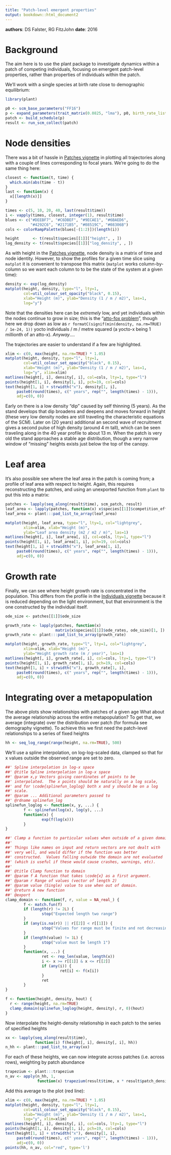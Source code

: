 ```yaml
---
title: "Patch-level emergent properties"
output: bookdown::html_document2
---
```


**authors**: DS Falster, RG FitzJohn
**date**: 2016

# Background

The aim here is to use the plant package to investigate dynamics
within a patch of competing individuals, focusing on emergent patch-level
properties, rather than properties of individuals within the patch.

We'll work with a single species at birth rate close to demographic equilibrium:


```r
library(plant)

p0 <- scm_base_parameters("FF16")
p <- expand_parameters(trait_matrix(0.0825, "lma"), p0, birth_rate_list = 17.31)
patch <- build_schedule(p)
result <- run_scm_collect(patch)

```

# Node densities

There was a bit of hassle in [Patches vignette](https://traitecoevo.github.io/plant/articles/patch.html)
in plotting all trajectories along with a couple of lines corresponding to focal
years.  We're going to do the same thing here:

```r
closest <- function(t, time) {
  which.min(abs(time - t))
}
last <- function(x) {
  x[[length(x)]]
}

times <- c(5, 10, 20, 40, last(result$time))
i <- vapply(times, closest, integer(1), result$time)
blues <- c("#DEEBF7", "#C6DBEF", "#9ECAE1", "#6BAED6",
           "#4292C6", "#2171B5", "#08519C", "#08306B")
cols <- colorRampPalette(blues[-(1:2)])(length(i))

height      <- t(result$species[[1]]["height", , ])
log_density <- t(result$species[[1]]["log_density", , ])
```

As with height in the [Patches vignette](https://traitecoevo.github.io/plant/articles/patch.html),
node density is a matrix of time and node identity.  However, to show the
profiles for a given time slice using `matplot` it is convenient to transpose 
this matrix (`matplot` works column-by-column so we want each column to
to be the state of the system at a given time):

```r
density <- exp(log_density)
matplot(height, density, type="l", lty=1,
        col=util_colour_set_opacity("black", 0.15),
        xlab="Height (m)", ylab="Density (1 / m / m2)", las=1,
        log="y")
```

Note that the densities here can be *extremely* low, and yet
individuals within the nodes continue to grow in size; this is the "[atto-fox problem](http://en.wikipedia.org/wiki/Lotka-Volterra_equation)",
though here we drop down as low as `r formatC(signif(min(density, na.rm=TRUE) / 1e-24, 1))`
yocto individuals / m / metre squared (a yocto-x being 1 millionth of an
atto-x).  *Anyway*....

The trajectories are easier to understand if a few are
highlighted.

```r
xlim <- c(0, max(height, na.rm=TRUE) * 1.05)
matplot(height, density, type="l", lty=1,
        col=util_colour_set_opacity("black", 0.15),
        xlab="Height (m)", ylab="Density (1 / m / m2)", las=1,
        log="y", xlim=xlim)
matlines(height[, i], density[, i], col=cols, lty=1, type="l")
points(height[1, i], density[1, i], pch=19, col=cols)
text(height[1, i] + strwidth("x"), density[1, i],
     paste0(round(times), c(" years", rep("", length(times) - 1))),
     adj=c(0, 0))
```

Early on there is a low density "dip" caused by self thinning (5
years).  As the stand develops that dip broadens and deepens and
moves forward in height (these very low density nodes are still
traveling the characteristic equations of the SCM).  Later on (20
years) additional an second wave of recruitment gives a second
pulse of high density (around 4 m tall), which can be seen
traveling along in the 40 year profile to about 13 m.  When the
patch is very old the stand approaches a stable age distribution,
though a very narrow window of "missing" heights exists just below
the top of the canopy.

# Leaf area

It's also possible see where the leaf area in the patch is coming
from; a profile of leaf area with respect to height.  Again, this
requires reconstructing the patches, and using an unexported
function from `plant` to put this into a matrix:

```r
patches <- lapply(seq_along(result$time), scm_patch, result)
leaf_area <- lapply(patches, function(x) x$species[[1]]$competition_effects)
leaf_area <- plant:::pad_list_to_array(leaf_area)

matplot(height, leaf_area, type="l", lty=1, col="lightgrey",
        xlim=xlim, xlab="Height (m)",
        ylab="Leaf area density (m2 / m2 / m)", las=1)
matlines(height[, i], leaf_area[, i], col=cols, lty=1, type="l")
points(height[1, i], leaf_area[1, i], pch=19, col=cols)
text(height[1, i] + strwidth("x"), leaf_area[1, i],
     paste0(round(times), c(" years", rep("", length(times) - 1))),
     adj=c(0, 0))
```
# Growth rate

Finally, we can see where height growth rate is concentrated in the
population.  This differs from the profile in the [Individuals vignette](https://traitecoevo.github.io/plant/articles/individuals.html)
because it is reduced depending on the light environment, but that
environment is the one constructed by the individual itself.

```r
ode_size <- patches[[1]]$ode_size

growth_rate <- lapply(patches, function(x)
                      matrix(x$species[[1]]$ode_rates, ode_size)[1, ])
growth_rate <- plant:::pad_list_to_array(growth_rate)

matplot(height, growth_rate, type="l", lty=1, col="lightgrey",
        xlim=xlim, xlab="Height (m)",
        ylab="Height growth rate (m / year)", las=1)
matlines(height[, i], growth_rate[, i], col=cols, lty=1, type="l")
points(height[1, i], growth_rate[1, i], pch=19, col=cols)
text(height[1, i] + strwidth("x"), growth_rate[1, i],
     paste0(round(times), c(" years", rep("", length(times) - 1))),
     adj=c(0, 0))
```
# Integrating over a metapopulation

The above plots show relationships with patches of a given age
What about the average relationship across the entire metapopulation?
To get that, we  average (integrate) over the distribution over patch
(for formula see demography vignette). To achieve this we first need
the patch-level relationships to a series of fixed heights

```r
hh <- seq_log_range(range(height, na.rm=TRUE), 500)
```

We'll use a spline interpolation, on log-log-scaled data, clamped
so that for x values outside the observed range are set to zero.

```r
##' Spline interpolation in log-x space
##' @title Spline interpolation in log-x space
##' @param x,y Vectors giving coordinates of points to be
##' interpolated.  The x points should be naturally on a log scale,
##' and for \code{splinefun_loglog} both x and y should be on a log
##' scale.
##' @param ... Additional parameters passed to
##' @rdname splinefun_log
splinefun_loglog <- function(x, y, ...) {
        f <- splinefun(log(x), log(y), ...)
        function(x) {
                exp(f(log(x)))
        }
}

##' Clamp a function to particular values when outside of a given domain (r)
##'
##' Things like names on input and return vectors are not dealt with
##' very well, and would differ if the function was better
##' constructed.  Values falling outwide the domain are not evaluated
##' (which is useful if these would cause crashes, warnings, etc).
##'
##' @title Clamp function to domain
##' @param f A function that takes \code{x} as a first argument.
##' @param r Range of values (vector of length 2)
##' @param value (Single) value to use when out of domain.
##' @return A new function
##' @export
clamp_domain <- function(f, r, value = NA_real_) {
        f <- match.fun(f)
        if (length(r) != 2L) {
                stop("Expected length two range")
        }
        if (any(is.na(r)) || r[[2]] < r[[1]]) {
                stop("Values for range must be finite and not decreasing")
        }
        if (length(value) != 1L) {
                stop("value must be length 1")
        }
        function(x, ...) {
                ret <- rep_len(value, length(x))
                i <- x >= r[[1]] & x <= r[[2]]
                if (any(i)) {
                        ret[i] <- f(x[i])
                }
                ret
        }
}

f <- function(height, density, hout) {
  r <- range(height, na.rm=TRUE)
  clamp_domain(splinefun_loglog(height, density), r, 0)(hout)
}
```

Now interpolate the height-density relationship in each patch to
the series of  specified heights

```r
xx <- lapply(seq_along(result$time),
             function(i) f(height[, i], density[, i], hh))
n_hh <- plant:::pad_list_to_array(xx)
```

For each of these heights, we can now integrate across patches
(i.e. across rows), weighting by patch abundance

```r
trapezium <- plant:::trapezium
n_av <- apply(n_hh, 1,
              function(x) trapezium(result$time, x * result$patch_density))
```

Add this average to the plot (red line):

```r
xlim <- c(0, max(height, na.rm=TRUE) * 1.05)
matplot(height, density, type="l", lty=1,
        col=util_colour_set_opacity("black", 0.15),
        xlab="Height (m)", ylab="Density (1 / m / m2)", las=1,
        log="y", xlim=xlim)
matlines(height[, i], density[, i], col=cols, lty=1, type="l")
points(height[1, i], density[1, i], pch=19, col=cols)
text(height[1, i] + strwidth("x"), density[1, i],
     paste0(round(times), c(" years", rep("", length(times) - 1))),
     adj=c(0, 0))
points(hh, n_av, col="red", type='l')
```
